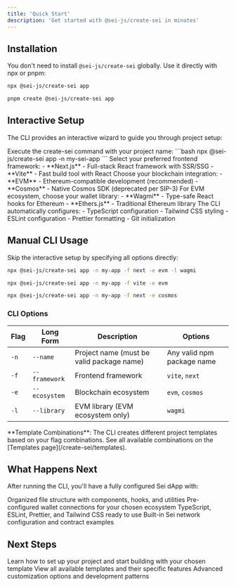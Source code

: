 ```yaml
---
title: 'Quick Start'
description: 'Get started with @sei-js/create-sei in minutes'
---
```


## Installation

You don't need to install `@sei-js/create-sei` globally. Use it directly with npx or pnpm:

<CodeGroup>

```bash npx
npx @sei-js/create-sei app
```

```bash pnpm
pnpm create @sei-js/create-sei app
```

</CodeGroup>

## Interactive Setup

The CLI provides an interactive wizard to guide you through project setup:

<Steps>
  <Step title="Run the CLI">
    Execute the create-sei command with your project name:
    ```bash
    npx @sei-js/create-sei app -n my-sei-app
    ```
  </Step>
  
  <Step title="Choose Framework">
    Select your preferred frontend framework:
    - **Next.js** - Full-stack React framework with SSR/SSG
    - **Vite** - Fast build tool with React
  </Step>
  
  <Step title="Select Ecosystem">
    Choose your blockchain integration:
    - **EVM** - Ethereum-compatible development (recommended)
    - **Cosmos** - Native Cosmos SDK (deprecated per SIP-3)
  </Step>
  
  <Step title="Pick Library (EVM only)">
    For EVM ecosystem, choose your wallet library:
    - **Wagmi** - Type-safe React hooks for Ethereum
    - **Ethers.js** - Traditional Ethereum library
  </Step>
  
  <Step title="Project Setup">
    The CLI automatically configures:
    - TypeScript configuration
    - Tailwind CSS styling
    - ESLint configuration
    - Prettier formatting
    - Git initialization
  </Step>
</Steps>

## Manual CLI Usage

Skip the interactive setup by specifying all options directly:

<CodeGroup>

```bash Next.js + Wagmi
npx @sei-js/create-sei app -n my-app -f next -e evm -l wagmi
```

```bash Vite + Ethers.js
npx @sei-js/create-sei app -n my-app -f vite -e evm
```

```bash Next.js + CosmJS (Deprecated)
npx @sei-js/create-sei app -n my-app -f next -e cosmos
```

</CodeGroup>

### CLI Options

| Flag | Long Form | Description | Options |
|------|-----------|-------------|---------|
| `-n` | `--name` | Project name (must be valid package name) | Any valid npm package name |
| `-f` | `--framework` | Frontend framework | `vite`, `next` |
| `-e` | `--ecosystem` | Blockchain ecosystem | `evm`, `cosmos` |
| `-l` | `--library` | EVM library (EVM ecosystem only) | `wagmi` |

<Info>
**Template Combinations**: The CLI creates different project templates based on your flag combinations. See all available combinations on the [Templates page](/create-sei/templates).
</Info>

## What Happens Next

After running the CLI, you'll have a fully configured Sei dApp with:

<CardGroup cols={2}>
  <Card title="Project Structure" icon="folder-tree">
    Organized file structure with components, hooks, and utilities
  </Card>
  <Card title="Wallet Integration" icon="wallet">
    Pre-configured wallet connections for your chosen ecosystem
  </Card>
  <Card title="Development Tools" icon="wrench">
    TypeScript, ESLint, Prettier, and Tailwind CSS ready to use
  </Card>
  <Card title="Sei Integration" icon="link">
    Built-in Sei network configuration and contract examples
  </Card>
</CardGroup>

## Next Steps

<CardGroup cols={2}>
  <Card title="Set Up Your Project" href="/create-sei/next-steps" icon="play">
    Learn how to set up your project and start building with your chosen template
  </Card>
  <Card title="Explore Templates" href="/create-sei/templates" icon="layer-group">
    View all available templates and their specific features
  </Card>
  <Card title="Customize Your Project" href="/create-sei/customization" icon="palette">
    Advanced customization options and development patterns
  </Card>
</CardGroup>
